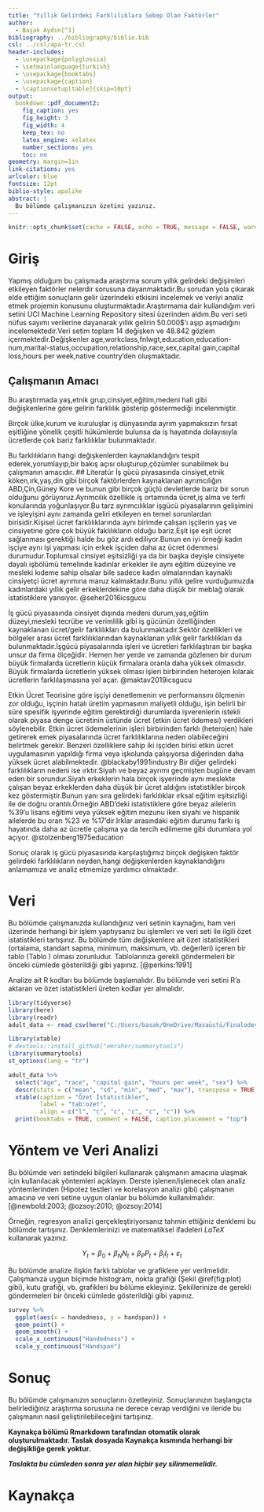 ```yaml
---
title: "Yıllık Gelirdeki Farklılıklara Sebep Olan Faktörler"
author: 
  - Başak Aydın[^1]
bibliography: ../bibliography/biblio.bib
csl: ../csl/apa-tr.csl
header-includes:
  - \usepackage{polyglossia}
  - \setmainlanguage{turkish}
  - \usepackage{booktabs}
  - \usepackage{caption} 
  - \captionsetup[table]{skip=10pt}
output:
  bookdown::pdf_document2:
    fig_caption: yes
    fig_height: 3
    fig_width: 4
    keep_tex: no
    latex_engine: xelatex
    number_sections: yes
    toc: no
geometry: margin=1in
link-citations: yes
urlcolor: blue
fontsize: 12pt
biblio-style: apalike
abstract: |
  Bu bölümde çalışmanızın özetini yazınız.
---
```

```r
knitr::opts_chunk$set(cache = FALSE, echo = TRUE, message = FALSE, warning = FALSE)
```

<!-- ======================================================================= -->
<!-- ============================== NOTLAR ================================= -->
<!-- ======================================================================= -->
[^1]: 21080560, [Github Repo](https://github.com/basakaaydin/finalodevii)


# Giriş
Yapmış olduğum bu çalışmada araştırma sorum yıllık gelirdeki değişimleri etkileyen faktörler nelerdir sorusuna dayanmaktadır.Bu sorudan yola çıkarak elde ettiğim sonuçların gelir üzerindeki etkisini incelemek ve veriyi analiz etmek projemin konusunu oluşturmaktadır.Araştırmama dair kullandığım veri setini UCI Machine Learning Repository sitesi üzerinden aldım.Bu veri seti nüfus sayımı verilerine dayanarak yıllık gelirin 50.000$'ı aşıp aşmadığını incelemektedir.Veri setim toplam 14 değişken ve 48.842 gözlem içermektedir.Değişkenler age,workclass,fnlwgt,education,education-num,marital-status,occupation,relationship,race,sex,capital gain,capital loss,hours per week,native country'den oluşmaktadır. 


## Çalışmanın Amacı
Bu araştırmada yaş,etnik grup,cinsiyet,eğitim,medeni hali gibi değişkenlerine göre gelirin farklılık gösterip göstermediği incelenmiştir.
 
 Birçok ülke,kurum ve kuruluşlar iş dünyasında ayrım yapmaksızın fırsat eşitliğine yönelik çeşitli hükümlerde bulunsa da iş hayatında dolayısıyla ücretlerde çok bariz farklılıklar bulunmaktadır.
 
 Bu farklılıkların hangi değişkenlerden kaynaklandığını tespit ederek,yorumlayıp,bir bakış açısı oluşturup,çözümler sunabilmek bu çalışmanın amacıdır.
## Literatür 
İş gücü piyasasında cinsiyet,etnik köken,ırk,yaş,din gibi birçok faktörlerden kaynaklanan ayrımcılığın ABD,Çin,Güney Kore ve bunun gibi birçok güçlü devletlerde bariz bir sorun olduğunu görüyoruz.Ayrımcılık özellikle iş ortamında ücret,iş alma ve terfi konularında yoğunlaşıyor.Bu tarz ayrımcılıklar işgücü piyasalarının gelişimini ve işleyişini aynı zamanda geliri etkileyen en temel sorunlardan birisidir.Kişisel ücret farklılıklarında aynı birimde çalışan işçilerin yaş ve cinsiyetine göre çok büyük faklılıkların olduğu bariz.Eşit işe eşit ücret sağlanması gerektiği halde bu göz ardı ediliyor.Bunun en iyi örneği kadın işçiye aynı işi yapması için erkek işçiden daha az ücret ödenmesi durumudur.Toplumsal cinsiyet eşitsizliği ya da bir başka deyişle cinsiyete dayalı işbölümü temelinde kadınlar erkekler ile aynı eğitim düzeyine ve mesleki kıdeme sahip olsalar bile sadece kadın olmalarından kaynaklı cinsiyetçi ücret ayrımına maruz kalmaktadır.Bunu yıllık gelire vurduğumuzda kadınlardaki yıllık gelir erkeklerdekine göre daha düşük bir meblağ olarak istatistiklere yansıyor. @seher2016icsgucu
 
 İş gücü piyasasında cinsiyet dışında medeni durum,yaş,eğitim düzeyi,mesleki tecrübe ve verimlilik gibi iş gücünün özelliğinden kaynaklanan ücret/gelir farklılıkları da bulunmaktadır.Sektör özellikleri ve bölgeler arası ücret farklılıklarından kaynaklanan yıllık gelir farklılıkları da bulunmaktadır.İşgücü piyasalarında işleri ve ücretleri farklılaştıran bir başka unsur da firma ölçeğidir. Hemen her yerde ve zamanda gözlenen bir durum büyük firmalarda ücretlerin küçük firmalara oranla daha yüksek olmasıdır. Büyük firmalarda ücretlerin yüksek olması işleri birbirinden heterojen kılarak ücretlerin farklılaşmasına yol açar.  @maktav2019icsgucu
 
 Etkin Ücret Teorisine göre işçiyi denetlemenin ve performansını ölçmenin zor olduğu, işçinin hatalı üretim yapmasının maliyetli olduğu, işin belirli bir süre spesifik işyerinde eğitim gerektirdiği durumlarda işverenlerin istekli olarak piyasa denge ücretinin üstünde ücret (etkin ücret ödemesi) verdikleri söylenebilir. Etkin ücret ödemelerinin işleri birbirinden farklı (heterojen) hale getirerek emek piyasalarında ücret farklılıklarına neden olabileceğini belirtmek gerekir. Benzeri özelliklere sahip iki işçiden birisi etkin ücret uygulamasının yapıldığı firma veya işkolunda çalışıyorsa diğerinden daha yüksek ücret alabilmektedir. @blackaby1991industry
 Bir diğer gelirdeki farklılıkların nedeni ise ırktır.Siyah ve beyaz ayrımı geçmişten bugüne devam eden bir sorundur.Siyah erkeklerin hala birçok işyerinde aynı meslekte çalışan beyaz erkeklerden daha düşük bir ücret aldığını istatistikler birçok kez göstermiştir.Bunun yanı sıra gelirdeki farklılıklar ırksal eğitim eşitsizliği ile de doğru orantılı.Örneğin ABD'deki istatistiklere göre beyaz ailelerin %39'u lisans eğitimi veya yüksek eğitim mezunu iken siyahi ve hispanik ailelerde bu oran %23 ve %17'dir.Irklar arasındaki eğitim durumu farkı iş hayatında daha az ücretle çalışma ya da tercih edilmeme gibi durumlara yol açıyor. @stolzenberg1975education
 
 Sonuç olarak iş gücü piyasasında karşılaştığımız birçok değişken faktör gelirdeki farklılıkların neyden,hangi değişkenlerden kaynaklandığını anlamamıza ve analiz etmemize yardımcı olmaktadır.


# Veri 
Bu bölümde çalışmanızda kullandığınız veri setinin kaynağını, ham veri üzerinde herhangi bir işlem yaptıysanız bu işlemleri ve veri seti ile ilgili özet istatistikleri tartışınız. Bu bölümde tüm değişkenlere ait özet istatistikleri (ortalama, standart sapma, minimum, maksimum, vb. değerleri) içeren bir tablo (Tablo \ref{tab:ozet}) olması zorunludur. Tablolarınıza gerekli göndermeleri bir önceki cümlede gösterildiği gibi yapınız. [@perkins:1991]

Analize ait R kodları bu bölümde başlamalıdır. Bu bölümde veri setini R'a aktaran ve özet istatistikleri üreten kodlar yer almalıdır.

```r
library(tidyverse)
library(here)
library(readr)
adult_data <- read_csv(here("C:/Users/basak/OneDrive/Masaüstü/Finalodevii/data/AnyConv.com__adult.data.csv"))
```

 

```r
library(xtable) 
# devtools::install_github("emraher/summarytools")
library(summarytools)
st_options(lang = "tr")
```



```r
adult_data %>%
  select("Age", "race", "capital gain", "hours per week", "sex") %>% 
  descr(stats = c("mean", "sd", "min", "med", "max"), transpose = TRUE) %>% 
  xtable(caption = "Özet İstatistikler",
         label = "tab:ozet",
         align = c("l", "c", "c", "c", "c", "c")) %>% 
  print(booktabs = TRUE, comment = FALSE, caption.placement = "top")
```


# Yöntem ve Veri Analizi
Bu bölümde veri setindeki bilgileri kullanarak çalışmanın amacına ulaşmak için kullanılacak yöntemleri açıklayın. Derste işlenen/işlenecek olan analiz yöntemlerinden (Hipotez testleri ve korelasyon analizi gibi) çalışmanın amacına ve veri setine uygun olanlar bu bölümde kullanılmalıdır. [@newbold:2003; @ozsoy:2010; @ozsoy:2014]

Örneğin, regresyon analizi gerçekleştiriyorsanız tahmin ettiğiniz denklemi bu bölümde tartışınız. Denklemlerinizi ve matematiksel ifadeleri $LaTeX$ kullanarak yazınız.

$$
Y_t = \beta_0 + \beta_N N_t + \beta_P P_t + \beta_I I_t + \varepsilon_t
$$

Bu bölümde analize ilişkin farklı tablolar ve grafiklere yer verilmelidir. Çalışmanıza uygun biçimde histogram, nokta grafiği (Şekil \@ref(fig:plot) gibi), kutu grafiği, vb. grafikleri bu bölüme ekleyiniz. Şekillerinize de gerekli göndermeleri bir önceki cümlede gösterildiği gibi yapınız.


```r
survey %>% 
  ggplot(aes(x = handedness, y = handspan)) +
  geom_point() +
  geom_smooth() +
  scale_x_continuous("Handedness") + 
  scale_y_continuous("Handspan")
```


# Sonuç
Bu bölümde çalışmanızın sonuçlarını özetleyiniz. Sonuçlarınızın başlangıçta belirlediğiniz araştırma sorusuna ne derece cevap verdiğini ve ileride bu çalışmanın nasıl geliştirilebileceğini tartışınız.

**Kaynakça bölümü Rmarkdown tarafından otomatik olarak oluşturulmaktadır. Taslak dosyada Kaynakça kısmında herhangi bir değişikliğe gerek yoktur.** 

**_Taslakta bu cümleden sonra yer alan hiçbir şey silinmemelidir._**

\newpage
# Kaynakça {#references}
<div id="refs"></div>

